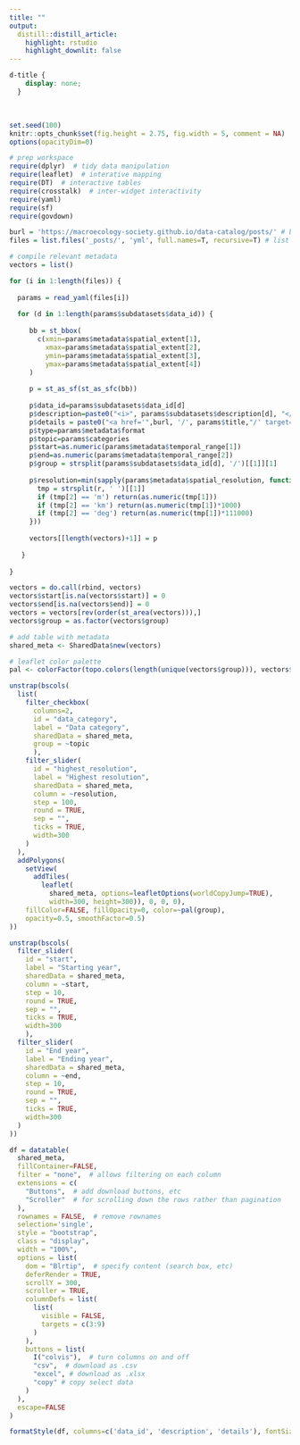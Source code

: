 ```yaml
---
title: ""
output:
  distill::distill_article:
    highlight: rstudio
    highlight_downlit: false
---
```


```css
d-title {
    display: none;
  }
```

<br>

```r

set.seed(100)
knitr::opts_chunk$set(fig.height = 2.75, fig.width = 5, comment = NA)
options(opacityDim=0)

```

```r

# prep workspace
require(dplyr)  # tidy data manipulation
require(leaflet)  # interative mapping
require(DT)  # interactive tables
require(crosstalk)  # inter-widget interactivity
require(yaml)
require(sf)
require(govdown)

burl = 'https://macroecology-society.github.io/data-catalog/posts/' # base url of posts
files = list.files('_posts/', 'yml', full.names=T, recursive=T) # list parameter files

# compile relevant metadata
vectors = list()

for (i in 1:length(files)) {
  
  params = read_yaml(files[i])
  
  for (d in 1:length(params$subdatasets$data_id)) {
     
     bb = st_bbox(
       c(xmin=params$metadata$spatial_extent[1], 
         xmax=params$metadata$spatial_extent[2], 
         ymin=params$metadata$spatial_extent[3], 
         ymax=params$metadata$spatial_extent[4])
     )
     
     p = st_as_sf(st_as_sfc(bb))
     
     p$data_id=params$subdatasets$data_id[d]
     p$description=paste0("<i>", params$subdatasets$description[d], "</i>")
     p$details = paste0("<a href='",burl, '/', params$title,"/' target='_blank'>more</a>")
     p$type=params$metadata$format
     p$topic=params$categories
     p$start=as.numeric(params$metadata$temporal_range[1])
     p$end=as.numeric(params$metadata$temporal_range[2])
     p$group = strsplit(params$subdatasets$data_id[d], '/')[[1]][1]
     
     p$resolution=min(sapply(params$metadata$spatial_resolution, function(r) {
       tmp = strsplit(r, ' ')[[1]]
       if (tmp[2] == 'm') return(as.numeric(tmp[1]))
       if (tmp[2] == 'km') return(as.numeric(tmp[1])*1000)
       if (tmp[2] == 'deg') return(as.numeric(tmp[1])*111000)
     }))
     
     vectors[[length(vectors)+1]] = p
     
   }
  
}

vectors = do.call(rbind, vectors)
vectors$start[is.na(vectors$start)] = 0
vectors$end[is.na(vectors$end)] = 0
vectors = vectors[rev(order(st_area(vectors))),]
vectors$group = as.factor(vectors$group)

# add table with metadata
shared_meta <- SharedData$new(vectors)

# leaflet color palette
pal <- colorFactor(topo.colors(length(unique(vectors$group))), vectors$group)

```

```r

unstrap(bscols(
  list(
    filter_checkbox(
      columns=2, 
      id = "data_category",
      label = "Data category",
      sharedData = shared_meta,
      group = ~topic
      ),
    filter_slider(
      id = "highest_resolution",
      label = "Highest resolution", 
      sharedData = shared_meta,
      column = ~resolution,
      step = 100,
      round = TRUE,
      sep = "",
      ticks = TRUE,
      width=300
    )
  ), 
  addPolygons(
    setView(
      addTiles(
        leaflet(
          shared_meta, options=leafletOptions(worldCopyJump=TRUE), 
          width=300, height=300)), 0, 0, 0), 
    fillColor=FALSE, fillOpacity=0, color=~pal(group), 
    opacity=0.5, smoothFactor=0.5)
))

unstrap(bscols(
  filter_slider(
    id = "start",
    label = "Starting year",
    sharedData = shared_meta,
    column = ~start,
    step = 10,
    round = TRUE,
    sep = "",
    ticks = TRUE, 
    width=300
    ),
  filter_slider(
    id = "End year",
    label = "Ending year",
    sharedData = shared_meta,
    column = ~end,
    step = 10,
    round = TRUE,
    sep = "",
    ticks = TRUE, 
    width=300
  )
))

```

```r
 
df = datatable(
  shared_meta, 
  fillContainer=FALSE, 
  filter = "none",  # allows filtering on each column
  extensions = c(
    "Buttons",  # add download buttons, etc
    "Scroller"  # for scrolling down the rows rather than pagination
  ),
  rownames = FALSE,  # remove rownames
  selection='single', 
  style = "bootstrap",
  class = "display",
  width = "100%",
  options = list(
    dom = "Blrtip",  # specify content (search box, etc)
    deferRender = TRUE,
    scrollY = 300,
    scroller = TRUE,
    columnDefs = list(
      list(
        visible = FALSE,
        targets = c(3:9)
      )
    ), 
    buttons = list(
      I("colvis"),  # turn columns on and off
      "csv",  # download as .csv
      "excel", # download as .xlsx
      "copy" # copy select data
    )
  ), 
  escape=FALSE
)

formatStyle(df, columns=c('data_id', 'description', 'details'), fontSize='11px')

```
